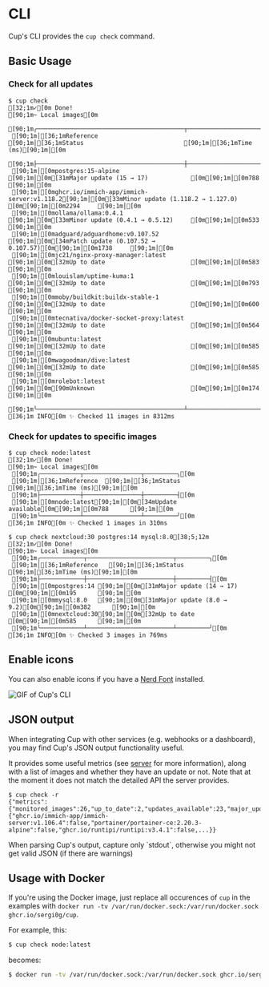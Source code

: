 
# CLI

Cup's CLI provides the `cup check` command.

## Basic Usage

### Check for all updates

```ansi
$ cup check
[32;1m✓[0m Done!
[90;1m~ Local images[0m
 [90;1m╭─────────────────────────────────────────┬──────────────────────────────────┬─────────╮[0m
 [90;1m│[36;1mReference                                [90;1m│[36;1mStatus                            [90;1m│[36;1mTime (ms)[90;1m│[0m
 [90;1m├─────────────────────────────────────────┼──────────────────────────────────┼─────────┤[0m
 [90;1m│[0mpostgres:15-alpine                       [90;1m│[0m[31mMajor update (15 → 17)            [0m[90;1m│[0m788      [90;1m│[0m
 [90;1m│[0mghcr.io/immich-app/immich-server:v1.118.2[90;1m│[0m[33mMinor update (1.118.2 → 1.127.0)  [0m[90;1m│[0m2294     [90;1m│[0m
 [90;1m│[0mollama/ollama:0.4.1                      [90;1m│[0m[33mMinor update (0.4.1 → 0.5.12)     [0m[90;1m│[0m533      [90;1m│[0m
 [90;1m│[0madguard/adguardhome:v0.107.52            [90;1m│[0m[34mPatch update (0.107.52 → 0.107.57)[0m[90;1m│[0m1738     [90;1m│[0m
 [90;1m│[0mjc21/nginx-proxy-manager:latest          [90;1m│[0m[32mUp to date                        [0m[90;1m│[0m583      [90;1m│[0m
 [90;1m│[0mlouislam/uptime-kuma:1                   [90;1m│[0m[32mUp to date                        [0m[90;1m│[0m793      [90;1m│[0m
 [90;1m│[0mmoby/buildkit:buildx-stable-1            [90;1m│[0m[32mUp to date                        [0m[90;1m│[0m600      [90;1m│[0m
 [90;1m│[0mtecnativa/docker-socket-proxy:latest     [90;1m│[0m[32mUp to date                        [0m[90;1m│[0m564      [90;1m│[0m
 [90;1m│[0mubuntu:latest                            [90;1m│[0m[32mUp to date                        [0m[90;1m│[0m585      [90;1m│[0m
 [90;1m│[0mwagoodman/dive:latest                    [90;1m│[0m[32mUp to date                        [0m[90;1m│[0m585      [90;1m│[0m
 [90;1m│[0mrolebot:latest                           [90;1m│[0m[90mUnknown                           [0m[90;1m│[0m174      [90;1m│[0m
 [90;1m╰─────────────────────────────────────────┴──────────────────────────────────┴─────────╯[0m
[36;1m INFO[0m ✨ Checked 11 images in 8312ms
```

### Check for updates to specific images

```ansi
$ cup check node:latest
[32;1m✓[0m Done!
[90;1m~ Local images[0m
 [90;1m╭───────────┬────────────────┬─────────╮[0m
 [90;1m│[36;1mReference  [90;1m│[36;1mStatus          [90;1m│[36;1mTime (ms)[90;1m│[0m
 [90;1m├───────────┼────────────────┼─────────┤[0m
 [90;1m│[0mnode:latest[90;1m│[0m[34mUpdate available[0m[90;1m│[0m788      [90;1m│[0m
 [90;1m╰───────────┴────────────────┴─────────╯[0m
[36;1m INFO[0m ✨ Checked 1 images in 310ms
```

```ansi
$ cup check nextcloud:30 postgres:14 mysql:8.0[38;5;12m
[32;1m✓[0m Done!
[90;1m~ Local images[0m
 [90;1m╭────────────┬────────────────────────┬─────────╮[0m
 [90;1m│[36;1mReference   [90;1m│[36;1mStatus                  [90;1m│[36;1mTime (ms)[90;1m│[0m
 [90;1m├────────────┼────────────────────────┼─────────┤[0m
 [90;1m│[0mpostgres:14 [90;1m│[0m[31mMajor update (14 → 17)  [0m[90;1m│[0m195      [90;1m│[0m
 [90;1m│[0mmysql:8.0   [90;1m│[0m[31mMajor update (8.0 → 9.2)[0m[90;1m│[0m382      [90;1m│[0m
 [90;1m│[0mnextcloud:30[90;1m│[0m[32mUp to date              [0m[90;1m│[0m585      [90;1m│[0m
 [90;1m╰────────────┴────────────────────────┴─────────╯[0m
[36;1m INFO[0m ✨ Checked 3 images in 769ms
```

## Enable icons

You can also enable icons if you have a [Nerd Font](https://nerdfonts.com) installed.

<Image src={cup} alt="GIF of Cup's CLI" unoptimized />

## JSON output

When integrating Cup with other services (e.g. webhooks or a dashboard), you may find Cup's JSON output functionality useful.

It provides some useful metrics (see [server](/docs/usage/server) for more information), along with a list of images and whether they have an update or not. Note that at the moment it does not match the detailed API the server provides.

```
$ cup check -r
{"metrics":{"monitored_images":26,"up_to_date":2,"updates_available":23,"major_updates":8,"minor_updates":6,"patch_updates":2,"other_updates":7,"unknown":1},"images":{"ghcr.io/immich-app/immich-server:v1.106.4":false,"portainer/portainer-ce:2.20.3-alpine":false,"ghcr.io/runtipi/runtipi:v3.4.1":false,...}}
```

<Callout emoji="⚠️">
  When parsing Cup's output, capture only `stdout`, otherwise you might not get
  valid JSON (if there are warnings)
</Callout>

## Usage with Docker

If you're using the Docker image, just replace all occurences of `cup` in the examples with `docker run -tv /var/run/docker.sock:/var/run/docker.sock ghcr.io/sergi0g/cup`.

For example, this:

```bash
$ cup check node:latest
```

becomes:

```bash
$ docker run -tv /var/run/docker.sock:/var/run/docker.sock ghcr.io/sergi0g/cup check node:latest
```
